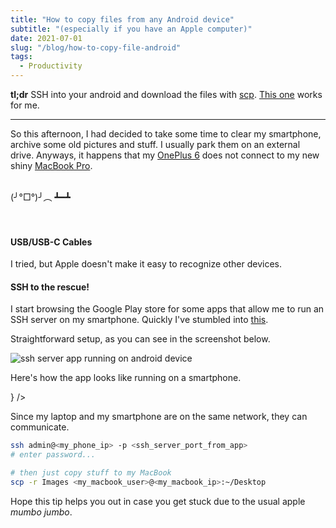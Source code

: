```yaml
---
title: "How to copy files from any Android device"
subtitle: "(especially if you have an Apple computer)"
date: 2021-07-01
slug: "/blog/how-to-copy-file-android"
tags:
  - Productivity
---
```



<ScrollToTopButton />

**tl;dr** SSH into your android and download the files with <a href="https://linux.die.net/man/1/scp" target="_blank" title="scp(1): secure copy - Linux man page">scp</a>. <a href="https://play.google.com/store/apps/details?id=com.arachnoid.sshelper" target="_blank" title="SSHelper - Apps on Google Play">This one</a> works for me.

---

So this afternoon, I had decided to take some time to clear my smartphone, archive some old pictures and stuff. I usually park them on an external drive. Anyways, it happens that my <a href="https://www.oneplus.com" target="_blank" title="OnePlus 6 - OnePlus (Nederland)">OnePlus 6</a> does not connect to my new shiny <a href="https://www.apple.com/macbook-pro/" target="_blank" title="MacBook Pro - Apple">MacBook Pro</a>.

<br />
(╯°□°)╯︵ ┻━┻
<br />
<br />
<br />

#### USB/USB-C Cables

I tried, but Apple doesn't make it easy to recognize other devices.

#### SSH to the rescue!

I start browsing the Google Play store for some apps that allow me to run an SSH server on my smartphone. Quickly I've stumbled into <a href="https://play.google.com/store/apps/details?id=com.arachnoid.sshelper" target="_blank" title="SSHelper - Apps on Google Play">this</a>.

Straightforward setup, as you can see in the screenshot below.

![ssh server app running on android device](./images/ssh-server-helper-android-sm.png "ssh server app running on android device")

<Caption text={() => <p>Here's how the app looks like running on a smartphone.</p>} />

Since my laptop and my smartphone are on the same network, they can communicate.

```bash
ssh admin@<my_phone_ip> -p <ssh_server_port_from_app>
# enter password...

# then just copy stuff to my MacBook
scp -r Images <my_macbook_user>@<my_macbook_ip>:~/Desktop
```

Hope this tip helps you out in case you get stuck due to the usual apple _mumbo jumbo_.
